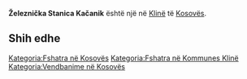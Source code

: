 {{Fshat në Kosovës
 | Emri                = Železnička Stanica Kačanik
| srp_N_name = Železnička Stanica Kačanik
| srp_N_FULL_NAME_RO = Železnička Stanica Kačanik
| srp_N_FULL_NAME_ND_RO = Zeleznicka Stanica Kacanik
| srp_N_SORT_NAME_RG = KACANIK ZELEZNICKASTANICA
| srp_N_FULL_NAME_RG = Kačanik, Železnička Stanica
| srp_N_FULL_NAME_ND_RG = Kacanik, Zeleznicka Stanica
| srp_V_name = Stanica Kačanik
| srp_V_FULL_NAME_RO = Stanica Kačanik
| srp_V_FULL_NAME_ND_RO = Stanica Kacanik
| srp_V_SORT_NAME_RG = KACANIK STANICA
| srp_V_FULL_NAME_RG = Kačanik, Stanica
| srp_V_FULL_NAME_ND_RG = Kacanik, Stanica
| srp_V_name = Stanica Kačanik
| srp_V_FULL_NAME_RO = Stanica Kačanik
| srp_V_FULL_NAME_ND_RO = Stanica Kacanik
| srp_V_SORT_NAME_RG = KACANIK STANICA
| srp_V_FULL_NAME_RG = Kačanik, Stanica
| srp_V_FULL_NAME_ND_RG = Kacanik, Stanica

 | Emri (Rasa dhanore) = 
 | Figura              = 
 | Shteti              = Kosovo
 | Komuna              = Klinë
 | Kodi postar         = 
 | Sipërfaqja          = 

 | Popullsia           = 

 | Regj. i popullsisë  = 
 | Dend. e popullsisë  = 
 | Faqja zyrtare       = 
 <!--- Koordinatat ----> 
 | Gjerësia            = 42.233056
 | Gjatësia            = 21.255278
 | Lartësia            = 
}}
'''Železnička Stanica Kačanik''' është një [[]] në [[Klinë]] të [[Kosovës]].

<!-- == Gjeografia == -->
<!-- == Historia == -->
<!-- == Demografia == -->
== Shih edhe ==
{{Komuna Klinë}}
{{Kosovo-Administrata-Cung}}

[[Kategoria:Fshatra në Kosovës]]
[[Kategoria:Fshatra në Kommunes Klinë]]
[[Kategoria:Vendbanime në Kosovës]]